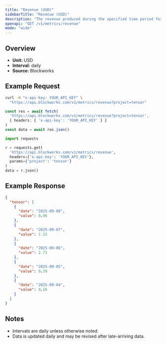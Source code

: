 ```yaml
---
title: "Revenue (USD)"
sidebarTitle: "Revenue (USD)"
description: "The revenue produced during the specified time period for given project."
openapi: "GET /v1/metrics/revenue"
mode: "wide"
---
```


## Overview

- **Unit:** USD
- **Interval:** daily
- **Source:** Blockworks

## Example Request

<CodeGroup>

```bash cURL
curl -H "x-api-key: YOUR_API_KEY" \
  "https://api.blockworks.com/v1/metrics/revenue?project=tensor"
```

```typescript TypeScript
const res = await fetch(
  'https://api.blockworks.com/v1/metrics/revenue?project=tensor',
  { headers: { 'x-api-key': 'YOUR_API_KEY' } }
)
const data = await res.json()
```

```python Python
import requests

r = requests.get(
  'https://api.blockworks.com/v1/metrics/revenue',
  headers={'x-api-key': 'YOUR_API_KEY'},
  params={'project': 'tensor'}
)
data = r.json()
```

</CodeGroup>

## Example Response

```json
{
  "tensor": [
    {
      "date": "2025-09-08",
      "value": 0.96
    },
    {
      "date": "2025-09-07",
      "value": 1.15
    },
    {
      "date": "2025-09-06",
      "value": 2.73
    },
    {
      "date": "2025-09-05",
      "value": 0.39
    },
    {
      "date": "2025-09-04",
      "value": 0.16
    }
  ]
}
```

## Notes
- Intervals are daily unless otherwise noted.
- Data is updated daily and may be revised after late-arriving data.

